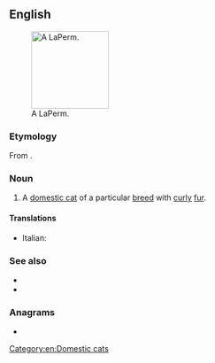 ==English==
[[File:Laperm LH blacktabby white.jpg|thumb|140px|right|A LaPerm.]]

===Etymology===
From {{m|en|perm||curly hairstyle}}.

===Noun===
{{en-noun}}

# A [[domestic cat]] of a particular [[breed]] with [[curly]] [[fur]].

====Translations====
{{checktrans-top}}
* Italian: {{t-check|it|gatto LaPerm}}
{{trans-mid}}
{{trans-bottom}}

===See also===
* {{pedia}}
* {{commonslite|Category:LaPerm}}

===Anagrams===
* {{anagrams|en|Marple|Palmer|ampler|lamper|palmer|relamp}}

[[Category:en:Domestic cats]]